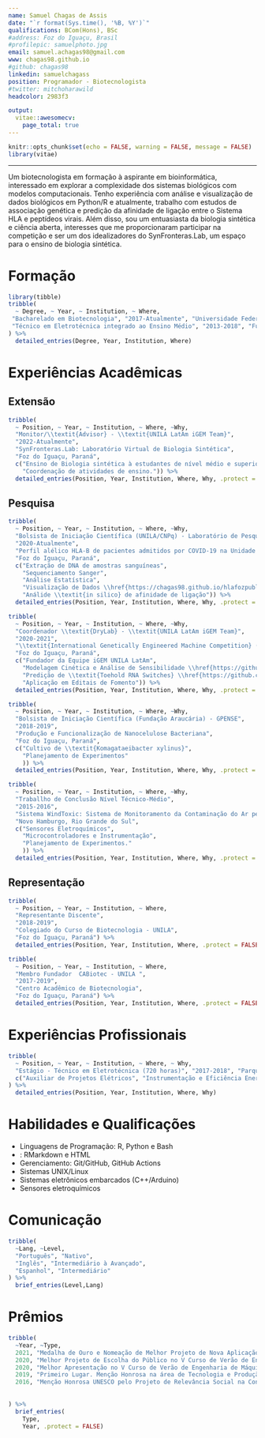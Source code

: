 ```yaml
---
name: Samuel Chagas de Assis
date: "`r format(Sys.time(), '%B, %Y')`"
qualifications: BCom(Hons), BSc
#address: Foz do Iguaçu, Brasil
#profilepic: samuelphoto.jpg
email: samuel.achagas98@gmail.com
www: chagas98.github.io
#github: chagas98
linkedin: samuelchagass
position: Programador - Biotecnologista
#twitter: mitchoharawild
headcolor: 2983f3

output: 
  vitae::awesomecv:
    page_total: true
---
```


```r
knitr::opts_chunk$set(echo = FALSE, warning = FALSE, message = FALSE)
library(vitae)
```

---
\newcommand\tab[1][1cm]{\hspace*{#1}}
\begingroup
\fontsize{10}{12}\selectfont
\tab[1cm]Um biotecnologista em formação à aspirante em bioinformática, interessado em explorar a complexidade dos sistemas biológicos com modelos computacionais. Tenho experiência com análise e visualização de dados biológicos em Python/R e atualmente, trabalho com estudos de associação genética e predição da afinidade de ligação entre o Sistema HLA e peptídeos virais. Além disso, sou um entuasiasta da biologia sintética e ciência aberta, interesses que me proporcionaram participar na competição \textit{International Genetically Engineered Machine} e ser um dos idealizadores do SynFronteras.Lab, um espaço para o ensino de biologia sintética.  

\endgroup

# Formação

```r
library(tibble)
tribble(
  ~ Degree, ~ Year, ~ Institution, ~ Where,
 "Bacharelado em Biotecnologia", "2017-Atualmente", "Universidade Federal da Integração Latino-Americana (UNILA)", "Foz do Iguaçu, Paraná",
 "Técnico em Eletrotécnica integrado ao Ensino Médio", "2013-2018", "Fundação Escola Técnica Liberato Salzano Vieira da Cunha", "Novo Hamburgo, Rio Grande do Sul"
) %>% 
  detailed_entries(Degree, Year, Institution, Where)
```

# Experiências Acadêmicas

## Extensão

```r
tribble(
  ~ Position, ~ Year, ~ Institution, ~ Where, ~Why,
  "Monitor/\\textit{Advisor} - \\textit{UNILA LatAm iGEM Team}", 
  "2022-Atualmente", 
  "SynFronteras.Lab: Laboratório Virtual de Biologia Sintética", 
  "Foz do Iguaçu, Paraná", 
  c("Ensino de Biologia sintética à estudantes de nível médio e superior;",
    "Coordenação de atividades de ensino.")) %>% 
  detailed_entries(Position, Year, Institution, Where, Why, .protect = FALSE)
```


## Pesquisa

```r
tribble(
  ~ Position, ~ Year, ~ Institution, ~ Where, ~Why,
  "Bolsista de Iniciação Científica (UNILA/CNPq) - Laboratório de Pesquisas em Ciências Médicas (LPCM)", 
  "2020-Atualmente", 
  "Perfil alélico HLA-B de pacientes admitidos por COVID-19 na Unidade de Tratamento Intensivo (UTI).", 
  "Foz do Iguaçu, Paraná", 
  c("Extração de DNA de amostras sanguíneas",
    "Sequenciamento Sanger",
    "Análise Estatística",
    "Visualização de Dados \\href{https://chagas98.github.io/hlafozpublic/SupplementaryMaterial.html}{(\\underline{Código}).}",
    "Análide \\textit{in silico} de afinidade de ligação")) %>% 
  detailed_entries(Position, Year, Institution, Where, Why, .protect = FALSE)
```

```r
tribble(
  ~ Position, ~ Year, ~ Institution, ~ Where, ~Why,
  "Coordenador \\textit{DryLab} - \\textit{UNILA LatAm iGEM Team}", 
  "2020-2021", 
  "\\textit{International Genetically Engineered Machine Competition} (iGEM)", 
  "Foz do Iguaçu, Paraná", 
  c("Fundador da Equipe iGEM UNILA LatAm", 
    "Modelagem Cinética e Análise de Sensibilidade \\href{https://github.com/chagas98/iGEM2021_Modeling}{(\\underline{Código})}", 
    "Predição de \\textit{Toehold RNA Switches} \\href{https://github.com/igemsoftware2021/CarpinchoToeholdDesigner}{(\\underline{Código})}",
    "Aplicação em Editais de Fomento")) %>% 
  detailed_entries(Position, Year, Institution, Where, Why, .protect = FALSE)
```

```r
tribble(
  ~ Position, ~ Year, ~ Institution, ~ Where, ~Why,
  "Bolsista de Iniciação Científica (Fundação Araucária) - GPENSE", 
  "2018-2019", 
  "Produção e Funcionalização de Nanocelulose Bacteriana", 
  "Foz do Iguaçu, Paraná", 
  c("Cultivo de \\textit{Komagataeibacter xylinus}",
    "Planejamento de Experimentos"
    )) %>% 
  detailed_entries(Position, Year, Institution, Where, Why, .protect = FALSE)
```

```r
tribble(
  ~ Position, ~ Year, ~ Institution, ~ Where, ~Why,
  "Traballho de Conclusão Nível Técnico-Médio", 
  "2015-2016", 
  "Sistema WindToxic: Sistema de Monitoramento da Contaminação do Ar pelo Herbicida Glifosato",
  "Novo Hamburgo, Rio Grande do Sul", 
  c("Sensores Eletroquímicos",
    "Microcontroladores e Instrumentação",
    "Planejamento de Experimentos."
    )) %>% 
  detailed_entries(Position, Year, Institution, Where, Why, .protect = FALSE)
```

## Representação

```r
tribble(
  ~ Position, ~ Year, ~ Institution, ~ Where,
  "Representante Discente", 
  "2018-2019", 
  "Colegiado do Curso de Biotecnologia - UNILA", 
  "Foz do Iguaçu, Paraná") %>% 
  detailed_entries(Position, Year, Institution, Where, .protect = FALSE)
```

```r
tribble(
  ~ Position, ~ Year, ~ Institution, ~ Where,
  "Membro Fundador  CABiotec - UNILA ", 
  "2017-2019", 
  "Centro Acadêmico de Biotecnologia", 
  "Foz do Iguaçu, Paraná") %>% 
  detailed_entries(Position, Year, Institution, Where, .protect = FALSE)
```

# Experiências Profissionais

```r
tribble(
  ~ Position, ~ Year, ~ Institution, ~ Where, ~ Why,
  "Estágio - Técnico em Eletrotécnica (720 horas)", "2017-2018", "Parque Tecnológico Itaipu (PTI - Brasil)", "Foz do Iguaçu, Paraná",
  c("Auxiliar de Projetos Elétricos", "Instrumentação e Eficiência Energética")
) %>% 
  detailed_entries(Position, Year, Institution, Where, Why)
```

# Habilidades e Qualificações

\begingroup
\fontsize{10}{12}\selectfont

* Linguagens de Programação: R, Python e Bash
* \textit{Markup}: RMarkdown e HTML
* Gerenciamento: Git/GitHub, GitHub Actions
* Sistemas UNIX/Linux
* Sistemas eletrônicos embarcados (C++/Arduino) 
* Sensores eletroquímicos

\endgroup


# Comunicação

```r
tribble(
  ~Lang, ~Level,
  "Português", "Nativo",
  "Inglês", "Intermediário à Avançado",
  "Espanhol", "Intermediário"
) %>% 
  brief_entries(Level,Lang)
```

# Prêmios

```r
tribble(
  ~Year, ~Type,
  2021, "Medalha de Ouro e Nomeação de Melhor Projeto de Nova Aplicação e Práticas Humanas na \\textit{International Genetically Engineering Machine Competition} (iGEM)",
  2020, "Melhor Projeto de Escolha do Público no V Curso de Verão de Engenharia de Máquinas Biológicas - UFMG",
  2020, "Melhor Apresentação no V Curso de Verão de Engenharia de Máquinas Biológicas - UFMG",
  2019, "Primeiro Lugar. Menção Honrosa na área de Tecnologia e Produção no VII SEUNI - UNILA",
  2016, "Menção Honrosa UNESCO pelo Projeto de Relevância Social na Conferência Internacional de Ciência e Tecnologia de Nível Médio - MOSTRATEC/UNESCO",
  
  
) %>% 
  brief_entries(
    Type,
    Year, .protect = FALSE)
```

